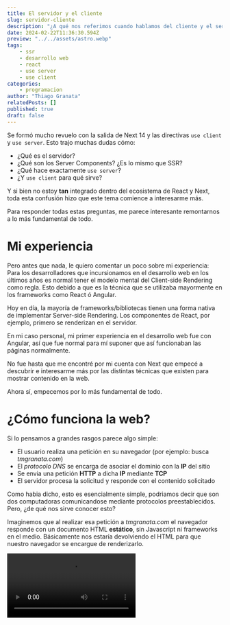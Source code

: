 ```yaml
---
title: El servidor y el cliente
slug: servidor-cliente
description: "¿A qué nos referimos cuando hablamos del cliente y el servidor? ¿Para qué sirve el use server y el use client?"
date: 2024-02-22T11:36:30.594Z
preview: "../../assets/astro.webp"
tags: 
    - ssr
    - desarrollo web
    - react
    - use server
    - use client
categories: 
    - programacion
author: "Thiago Granata"
relatedPosts: []
published: true
draft: false
---
```




Se formó mucho revuelo con la salida de Next 14 y las directivas `use client` y `use server`. Esto trajo muchas dudas cómo:

- ¿Qué es el servidor?
- ¿Qué son los Server Components? ¿Es lo mismo que SSR?
- ¿Qué hace exactamente `use server`?
- ¿Y `use client` para qué sirve?

Y si bien no estoy **tan** integrado dentro del ecosistema de React y Next, toda esta confusión hizo que este tema comience a interesarme más. 

Para responder todas estas preguntas, me parece interesante remontarnos a lo más fundamental de todo.

# Mi experiencia

Pero antes que nada, le quiero comentar un poco sobre mi experiencia:
Para los desarrolladores que incursionamos en el desarrollo web en los últimos años es normal tener el modelo mental del Client-side Rendering como regla.
Esto debido a que es la técnica que se utilizaba mayormente en los frameworks como React ó Angular.

<Callout>
Hoy en día, la mayoría de frameworks/bibliotecas tienen una forma nativa de implementar Server-side Rendering. Los componentes de React, por ejemplo, primero
se renderizan en el servidor.
</Callout>

En mi caso personal, mi primer experiencia en el desarrollo web fue con Angular, así que fue normal para mí suponer que así funcionaban
las páginas normalmente.  

No fue hasta que me encontré por mi cuenta con Next que empecé a descubrir e interesarme más por las distintas técnicas que existen
para mostrar contenido en la web.

Ahora sí, empecemos por lo más fundamental de todo.


# ¿Cómo funciona la web?

Si lo pensamos a grandes rasgos parece algo simple:

- El usuario realiza una petición en su navegador (por ejemplo: busca *tmgranata.com*)
- El *protocolo DNS* se encarga de asociar el dominio con la **IP** del sitio
- Se envia una petición **HTTP** a dicha **IP** mediante **TCP**
- El servidor procesa la solicitud y responde con el contenido solicitado

Como habia dicho, esto es esencialmente simple, podriamos decir que son dos computadoras comunicandose mediante protocolos preestablecidos. Pero, ¿de qué nos sirve conocer esto?

Imaginemos que al realizar esa petición a *tmgranata.com* el navegador responde con un documento HTML **estático**, sin Javascript ni frameworks en el medio. Básicamente nos estaría devolviendo el HTML para que nuestro navegador se encargue de renderizarlo.

<Video src="https://res.cloudinary.com/dcb31ckjr/video/upload/v1708619000/servidor-cliente/static-html_xcitaa.mp4" />

Sin embargo esto es completamente estático, y el usuario no tiene ningún tipo de interacción con el sitio. ¿Qué pasa si queremos sumarle algo de interactividad a la página? Tendriamos que sumarle **Javascript**. Lo que significa responder con un archivo más (`script.js`)

<Video src="https://res.cloudinary.com/dcb31ckjr/video/upload/v1708619000/servidor-cliente/static-html-js_d8vlcj.mp4" />

Pero todavia Javascript no se involucra en el proceso de renderizado de nuestra web, es un archivo que "descargamos" al recibir la respuesta del servidor y vinculamos a nuestro HTML para que el usuario pueda realizar ciertas interacciones en nuestra página.

# Técnicas de renderizado

Entonces, ¿donde entra todo este tema del **SSG**, **SSR** ó **CSR**?
Para entenderlo vamos a imaginar el siguiente ejemplo: 
Vamos a suponer que el cliente (nosotros) realiza una petición a `https://tmgranata.com/blog/ejemplo` y a partir de ahí analicemos estas 3 técnicas

<Callout>
En los ejemplos, no voy a tener en cuenta el proceso de darle interactividad a nuestra página (Hydration), eso lo vamos a comentar más adelante
</Callout>

## Static Site Generation

<Video src="https://res.cloudinary.com/dcb31ckjr/video/upload/v1708634334/servidor-cliente/ssg_o1atve.mp4" />

Con SSG generamos todas las páginas de nuestra aplicación en build-time (por ejemplo: al ejecutar `npm run build`). Esto quiere decir
que generamos todos los documentos HTML estáticos para renderizarlos según la página que se nos solicite.

Entonces lo que va a pasar cuando el usuario solicite la página (`/blog/ejemplo`) es que el servidor va a ir a buscar
ese recurso y le va a servir al cliente el archivo HTML previamente generado.

Esto es bastante rápido y es algo ideal para el ejemplo que estamos dando, ya que el contenido de un artículo no es algo que 
vaya a cambiar de manera frecuente, y si lo hace basta con generar el build de la aplicación nuevamente para mostrar el contenido
actualizado.

## Server-side Rendering

<Video src="https://res.cloudinary.com/dcb31ckjr/video/upload/v1708688281/servidor-cliente/ssr_abwxvm.mp4" />

En el SSR el HTML se genera del lado del servidor en cada request. Esto significa que al recibir la petición el servidor
va a fetchear la información (ya sea llamando a una API u obteniendo la información desde una base de datos) y en base a eso generará
el HTML correspondiente que luego le servirá al cliente. 

## Client-side Rendering

<Video src="https://res.cloudinary.com/dcb31ckjr/video/upload/v1708694305/servidor-cliente/csr_khymkv.mp4" />

Con el CSR por su parte, el cliente es quien se encarga de generar el HTML, usualmente el servidor nos devuelve un archivo Javascript y a partir
de él se renderiza nuestra aplicación. Por eso es que es normal que lo primero que veamos al navegar un sitio web que utilice CSR
sea una página en blanco.

Si observamos el HTML que recibimos en la sección 'Network' al cargar el sitio, usualmente nos encontramos con algo como esto:

```html
<!doctype html>
<html lang="en">
    <head>
        <title>My Blog</title>
    </head>
    <body>
        <noscript>You need to enable JavaScript to run this app.</noscript>
        <div id="root"></div>
    </body>
</html>
```

# Combinación de técnicas

Es importante recalcar que todas las técnicas tienen pros y contras y elegir utilizar una u otra es una decisión que tomar en relación al problema que hay que resolver.
De la misma forma podemos utilizar más de una técnica a la vez en nuestro sitio web. Esto es normal verlo en frameworks como Next o Astro.

Por ejemplo: Con el [Pages Directory](https://nextjs.org/docs/pages/building-your-application/data-fetching/incremental-static-regeneration), **Next.js** nos brinda del **ISR** (Incremental Static Regeneration) qué significa que vamos a generar las páginas en build-time,
como con SSG, pero cada un tiempo que nosotros establezcamos el contenido de esa página se va a invalidar y, cuando llegue una nueva petición,
vamos a generarlo nuevamente.

<Callout>
    Desde la salida del App Directory en Next, el ISR ya no se utiliza. Si les interesa conocer más acerca
    de revalidar data en nuevas versiones de Next, pueden visitar la <a className="text-white" href="https://nextjs.org/docs/app/building-your-application/caching#revalidating-1">documentación oficial</a>
</Callout>

Astro utiliza una arquitectura llamada [Islands](https://docs.astro.build/en/concepts/islands/) para mezclar distintas técnicas. Donde las páginas HTML se renderizan
en el servidor y luego las partes dinámicas de nuestro sitio web se hidratan en el cliente de manera individual (y pueden hacerlo en paralelo).

Esto permite que Astro funcione bastante rápido y obtenga lo mejor de los dos mundos, porque apenas ingresemos a una página vamos a cargar
rápidamente el HTML estático y despues se van a hidratar todas las partes dinámicas de nuestro sitio pero el usuario no va a ver una pantalla en blanco
durante la carga. 

Tambien nos permite controlar como se van a hidratar los componentes en nuestro sitio mediante directivas, pero como esto no es un
articulo dedicado a Astro, lo voy a dejar para otro momento.

# Hydration

A esta altura del artículo hice mención varias veces a "hidratar" o "hydration". ¿Pero a qué le llamamos 'hidratar'?.

La hidratación es el proceso en el cual nuestro sitio web descarga el Javascript y se dota de interactividad. En un paso a paso se vería algo así:

1. El usuario realiza una petición en su navegador (por ejemplo: busca *tmgranata.com*)
2. El *protocolo DNS* se encarga de asociar el dominio con la **IP** del sitio
3. Se envia una petición **HTTP** a dicha **IP** mediante **TCP**
4. El servidor procesa la solicitud y responde con un HTML
5. Se renderiza nuestro HTML, pero aún no podemos interactuar con el contenido.
6. Se descarga el Javascript, que luego 'hidrata' el contenido estático previamente renderizado para agregarle interactividad.

A partir del punto número 6 es cuando el usuario puede interactuar con el sitio web. Esta técnica es comunmente utilizada en páginas
que utilicen SSG o SSR.


# ¿Qué es el servidor?

Con todo el contexto previo, podemos responder la primer pregunta que planteé al principio del artículo ¿Qué es el servidor?

Nuestras aplicaciones pueden renderizarse en dos lugares: **el cliente** y **el servidor**.

- El cliente, entonces, es el navegador que está ejecutando la aplicación y que realiza la petición
a nuestro server.
- El servidor, que es la computadora donde se aloja nuestra aplicación, quien recibe y responde las peticiones. 

De esta forma, al escribir código para nuestras webs, podemos notar
que no todo el código del cliente es válido en el server y viceversa. 

Esto es lógico, porque cuando el cliente ejecuta el código lo hace en el contexto de un navegador, por lo tanto tiene acceso a ciertas
caracteristicas como: `document`, `window` entre otras APIs que pertenecen al navegador.
El server, por el contrario, no puede acceder a esas APIs del navegador porque se está ejecutando en un contexto de Node. A su vez, en Node tenemos acceso a APIs que en el navegador no, como a la API de `fs`

**Por ejemplo**: es por esta distinción, y por razones de seguridad, que podemos ver como se trabajan las variables de entorno en distintos
frameworks fullstack (`process.env` no está disponible en el navegador).

En [Remix](https://remix.run/docs/en/main/guides/envvars), no podemos acceder a las variables de entorno desde el cliente, excepto que las "inyectemos" al cliente mediante
el loader.

```jsx
// El loader se ejecuta del lado del servidor, por eso tenemos acceso al process.env
export async function loader() { 
  return json({
    ENV: {
      PUBLIC_API_KEY: process.env.PUBLIC_API_KEY,
    },
  });
}

export function Root(){
    // Recibimos las variables de entorno desde el loader
    const data = useLoader<typeof loader>();
    <html>
        <head>
        // (...) 
        </head>
        <body>
            <script 
                // Inyectamos las variables de entorno al objeto window
                dangerouslySetInnerHTML={{
                    __html: `window.ENV = ${JSON.stringify(
                    data.ENV
                    )}`,
                }}
            />
        </body>
    </html>
}
```

Por su parte, [Next](https://nextjs.org/docs/pages/building-your-application/configuring/environment-variables) tambien tiene su propia forma de manipular variables de entorno en el servidor/cliente.

Las variables de entorno, por defecto, solo las podemos acceder en un contexto de Node. Para que esten disponibles dentro del navegador
tenemos que prefijarlas de `NEXT_PUBLIC_`

```bash
SUPER_SECRET_API_KEY=1234567 // disponible solo en el contexto de Node
NEXT_PUBLIC_API_KEY=1234567 // disponible en el navegador
```

Lo que va a hacer `NEXT_PUBLIC_` es indicarle a Next que debe reemplazar esas referencias por el valor que especificamos en nuestro `.env` al realizar el build.
Es por esto que las variables públicas van a "congelar" el valor que adquirieron al hacer el build y no van a responder a cambios.

<Callout class="mb-8">
No es imposible tener variables públicas que se modifiquen en tiempo de ejecución en Next, para eso
debemos utilizar las <a className="text-white" href="https://nextjs.org/docs/pages/building-your-application/configuring/environment-variables#runtime-environment-variables">Runtime Environment Variables</a>
</Callout>

# Directivas 'use server' y 'use client'

Entendiendo que es el servidor y que es el cliente, estamos listos para poder responder que función
cumplen las directivas 'use server' y 'use client'.
Si bien mi objetivo con este artículo es que sea lo más agnóstico a frameworks posible, creo que todos nos podemos
beneficiar de entender estos conceptos.

Una página en Next, por defecto, utiliza [Server Components](https://nextjs.org/docs/app/building-your-application/rendering/server-components), es por esto que no tenemos acceso a funcionalidades como los hooks o el contexto desde ellos.

<Callout>
Los Server Components *NO* son una caracteristica exclusiva de Next, sino de React (*React* Server Components).
</Callout>

------

## Server Components

Antes de continuar con las directivas, me parece importante remarcar que **Server Components** (RSC) no es lo mismo que **SSR**. 
Desde una [demo](https://github.com/reactjs/server-components-demo) del equipo de React acerca de los Server Components podemos observar esta distinción:

> Los Server Components son una tecnología diferente (pero complementaria) al Server-side Rendering (SSR).
> Los Server Components te permiten ejecutar algunos de tus componentes exclusivamente en el servidor.
> Por otro lado, SSR, te permite generar el HTML antes de cargar cualquier archivo JavaScript (...)


Entonces, como comentamos previamente, **SSR** es una estrategia de renderizado que nos ayuda principalmente en la carga inicial de nuestro sitio web (FCP) al renderizar
primeramente el HTML estático de nuestra aplicación permitiendo que el usuario vea *algo* rápidamente y luego obtener interactividad mediante el proceso de *hydration*.

Los **Server Components** son una manera de ejecutar un componente exclusivamente del lado del servidor para enviarlo al cliente, sin re-renders ni cambios de estado.
Estos componentes, por lo tanto, no pueden tener eventos que ocurran en el cliente (como `onClick`). Los Server Components *no* se envían al cliente como HTML, se envian en
un formato streamable similar a JSON para que React lo pueda renderizar.

Sumado a eso, los Server Components tienen otros beneficios, quizá uno de los más destacables es que no son incluidos en el bundle de nuestra aplicación que se envia al cliente. (un bundle más ligero = menor tiempo de carga)

Los Clients Components, por su parte, son los componentes tradicionales de React, donde tenemos acceso a todas las funcionalidades usuales de la biblioteca (hooks, context, etc)

Estos componentes, SÍ son incluidos en el bundle de la aplicación y, por lo tanto, enviados y descargados por el cliente.

<Callout class="mb-8">
Los Clients Components se renderizan tanto en el servidor como en el cliente.
</Callout>

Para quien esté interesado en esto, particularmente desde la perspectiva de React, hay un artículo muy interesante
escrito por [Dan Abramov](https://twitter.com/dan_abramov2): ["The Two Reacts"](https://overreacted.io/the-two-reacts/)

------

Ahora sí, podemos continuar con las directivas. Como decia, todos los componentes, por defecto son Server Components y para que se comporten como componentes
tradicionales tenemos que usar la directiva `use client`

```jsx
'use client' // sin decirle a React que es un Client Component, no podriamos utilizar el useState

import React, { useState } from 'react'

export const Counter = () => {

    const [counter, setCounter] = useState(0);

    useEffect(() => {
        console.log("Los efectos tambien están disponibles")
    }, [counter])


    return (
        <p>Valor: {counter}</p>
        <button onClick={() => setCounter(prev => prev + 1)}> +1 </button>
        <button onClick={() => setCounter(prev => prev - 1)}> -1 </button>
    )
}

```

Podriamos pensar entonces, que utilizar la directiva `use server` especificaria que queremos definir un Server Component.
Pero esto no es así, la directiva `use server` se utiliza para declarar **Server Actions**, que comentaremos más adelante.
Como los Server Components son la norma, basta con no utilizar ninguna directiva especifica para declararlos.

## Server Actions

Las Server Actions son funciones que podemos llamar desde el cliente pero que se van a ejecutar en el servidor (en el contexto de Node). El caso de uso más común de una Server Action (pero no estan limitadas a él) es cuando estamos manejando
formularios.

```jsx
// create-product.js
'use server'

async function createProduct(formData) { // -> esta función se está ejecutando del lado del servidor
  const name = await formData.get('productName');

  const insertedProduct = fakeDb.products.insert({ 
    name
  });

  return insertedProduct.id ? 'success' : 'failed';
}

// product.jsx
export default function ProductComponent({}){

    return (
        <form action={createProduct}>
            <input type="text" placeholder="Nombre del producto..." name="productName"/>
            <button type="submit">Crear</button>
        </form>
    )
} 
```

Las Server Actions solo pueden ser declaradas en archivos server-side y utilizadas en Client Components.
Hay un montón de utilidades más que acompañan las Server Actions.

<Callout class="mb-8">
Más información respecto a las Server Actions en la  <a href="https://react.dev/reference/react/use-server" className="text-white">documentación oficial</a>
</Callout>

# Conclusión

El tópico cliente-servidor tiene mucho de lo que hablar y lo comentado en este articulo no fue más que una pincelada de conceptos para tener un mejor
punto de inicio a partir del cual comenzar a profundizar. Es por eso que algunos temas quedaron fuera de este post, pero me gustaría visitarlos más adelante.

## Bibliografia

- [Docs de React](https://react.dev/)
- [Docs de Next](https://nextjs.org/docs)
- [Docs de Astro](https://docs.astro.build/en/getting-started/)